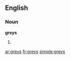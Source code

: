 ==English==

===Noun===
'''greys'''

# {{plural of|grey}}

[[ar:greys]]
[[fr:greys]]
[[simple:greys]]